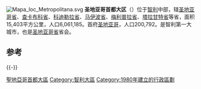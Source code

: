 {{Infobox Chilean region
| name                    = 圣地亚哥首都大区
| name_es                 = Región Metropolitana de Santiago
| map                     = Santiago Metropolitan in Chile (equirectangular projection) (zoom).svg
| map_size                = 250px
| flag                    = Flag of the Metropolitan Region, Chile.svg
| image_photo             =
| coat_of_arms            = Coat of arms of the Metropolitan Region Government, Chile.svg
| capital                 = [[圣地亚哥_(智利)|圣地亚哥]]
| provinces               = [[圣地亚哥省|圣地亚哥省]]、[[查卡布科省|查卡布科省]]、[[科迪勒拉省_(智利)|科迪勒拉省]]、[[馬伊波省|馬伊波省]]、[[梅利皮亞省|梅利皮亞省]]、[[塔拉甘特省|塔拉甘特省]]
| latd = 33 | latm = 26 | lats = 16 | latNS = S
| longd = 70 | longm = 39 | longs = 01 | longEW = W
| intendant               = {{tsl|es|Fernando Echeverría|费尔南多·埃切维里亚}}
| intendant_party         = {{tsl|en|National Renewal|民族革新党}}
| area                    = 15403.2
| area_rank               = 15
| area_ref                = <ref name="CINVER-RM">{{cite web |url= http://www.cinver.cl/english/chile/arica.asp |title= Santiago Metropolitan Region |accessdate= 13 March 2010 |publisher= {{tsl|en|Government of Chile||Government of Chile}} Foreign Investment Committee |archive-date= 2020-05-10 |archive-url= https://web.archive.org/web/20200510170019/http://www.cinver.cl/english/chile/arica.asp |dead-url= yes }}</ref>
| elev_max_m              = 6570
| elev_min_m              = 
| elev_max_ref            = 
| elev_min_ref            = 
| population              = 6061185
| pop_date                = 2002
| pop_rank                = 1
| pop_ref                 = <ref name="CINVER-RM"/>
| website                 = {{es}} [http://www.gobiernosantiago.cl/ Gobierno Regional Metropolitano de Santiago]
| iso_code                = CL-RM
}}

[[File:Mapa_loc_Metropolitana.svg|right]]
'''圣地亚哥首都大区'''（{{lang-es|'''Región Metropolitana de Santiago'''}}）位于[[智利|智利]]中部，辖[[圣地亚哥省|圣地亚哥省]]、[[查卡布科省|查卡布科省]]、[[科迪勒拉省_(智利)|科迪勒拉省]]、[[马伊波省|马伊波省]]、[[梅利普拉省|梅利普拉省]]、[[塔拉甘特省|塔拉甘特省]]等省，面积15,403平方公里，人口6,061,185。首府[[圣地亚哥_(智利)|圣地亚哥]]，人口200,792。是智利第一大城市，也是[[圣地亚哥省|圣地亚哥省]]省会。

==参考==
{{reflist}}
{{-}}
{{Regions of Chile}}

{{DEFAULTSORT:Santiago, Región Metropolitana de}}
[[Category:聖地亞哥首都大區|]]
[[Category:智利大區|Category:智利大區]]
[[Category:1980年建立的行政區劃|Category:1980年建立的行政區劃]]